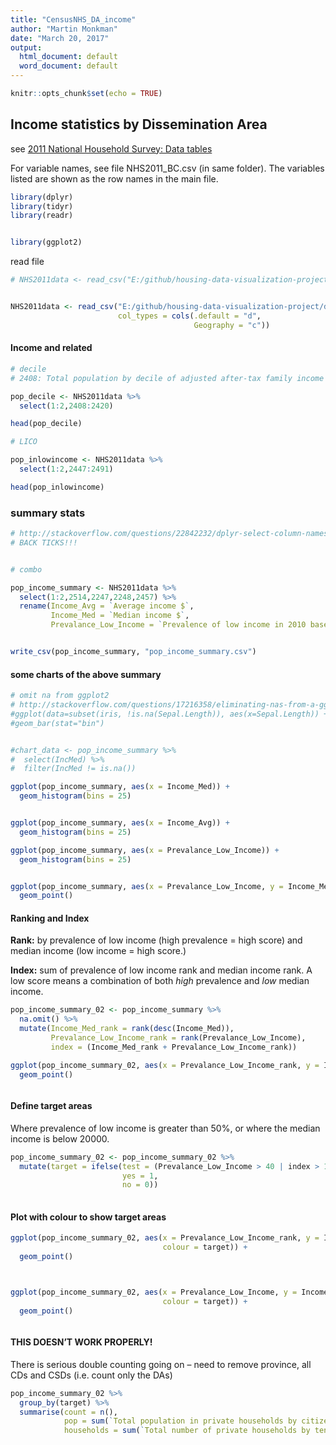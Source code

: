 ```yaml
---
title: "CensusNHS_DA_income"
author: "Martin Monkman"
date: "March 20, 2017"
output:
  html_document: default
  word_document: default
---
```


```r
knitr::opts_chunk$set(echo = TRUE)
```

## Income statistics by Dissemination Area

see [2011 National Household Survey: Data tables](http://www12.statcan.gc.ca/nhs-enm/2011/dp-pd/dt-td/Lp-eng.cfm?LANG=E&APATH=3&DETAIL=0&DIM=0&FL=A&FREE=0&GC=0&GID=0&GK=0&GRP=0&PID=0&PRID=0&PTYPE=105277&S=0&SHOWALL=Yes&StartRow=1&SUB=0&Temporal=2013&THEME=98&VID=0&VNAMEE=&VNAMEF=)


For variable names, see file NHS2011_BC.csv (in same folder). The variables listed are shown as the row names in the main file.

```r
library(dplyr)
library(tidyr)
library(readr)


library(ggplot2)


```



read file

```r

# NHS2011data <- read_csv("E:/github/housing-data-visualization-project/data/R3_SCP_Can_PR_CD_CSD_DA_AllGNRs_withSUPP_BC.csv")


NHS2011data <- read_csv("E:/github/housing-data-visualization-project/data/R3_SCP_Can_PR_CD_CSD_DA_AllGNRs_withSUPP_BC.csv",
                        col_types = cols(.default = "d",
                                         Geography = "c"))


```

#### Income and related

```r



# decile
# 2408: Total population by decile of adjusted after-tax family income

pop_decile <- NHS2011data %>%
  select(1:2,2408:2420)

head(pop_decile)

# LICO

pop_inlowincome <- NHS2011data %>%
  select(1:2,2447:2491)

head(pop_inlowincome)

```


### summary stats


```r

# http://stackoverflow.com/questions/22842232/dplyr-select-column-names-containing-white-space
# BACK TICKS!!!


# combo

pop_income_summary <- NHS2011data %>%
  select(1:2,2514,2247,2248,2457) %>%
  rename(Income_Avg = `Average income $`,
         Income_Med = `Median income $`,
         Prevalance_Low_Income = `Prevalence of low income in 2010 based on after-tax low-income measure %`)


write_csv(pop_income_summary, "pop_income_summary.csv")

```


#### some charts of the above summary

```r

# omit na from ggplot2
# http://stackoverflow.com/questions/17216358/eliminating-nas-from-a-ggplot
#ggplot(data=subset(iris, !is.na(Sepal.Length)), aes(x=Sepal.Length)) + 
#geom_bar(stat="bin")


#chart_data <- pop_income_summary %>%
#  select(IncMed) %>%
#  filter(IncMed != is.na())

ggplot(pop_income_summary, aes(x = Income_Med)) +
  geom_histogram(bins = 25)


ggplot(pop_income_summary, aes(x = Income_Avg)) +
  geom_histogram(bins = 25)

ggplot(pop_income_summary, aes(x = Prevalance_Low_Income)) +
  geom_histogram(bins = 25)


ggplot(pop_income_summary, aes(x = Prevalance_Low_Income, y = Income_Med)) +
  geom_point()

```


#### Ranking and Index

**Rank:** by prevalence of low income (high prevalence = high score) and median income (low income = high score.)

**Index:** sum of prevalence of low income rank and median income rank.
A low score means a combination of both _high_ prevalence and _low_ median income.



```r

pop_income_summary_02 <- pop_income_summary %>%
  na.omit() %>%
  mutate(Income_Med_rank = rank(desc(Income_Med)),
         Prevalance_Low_Income_rank = rank(Prevalance_Low_Income),
         index = (Income_Med_rank + Prevalance_Low_Income_rank))

ggplot(pop_income_summary_02, aes(x = Prevalance_Low_Income_rank, y = Income_Med_rank)) +
  geom_point()



```


#### Define target areas

Where prevalence of low income is greater than 50%, or where the median income is below 20000.

```r

pop_income_summary_02 <- pop_income_summary_02 %>%
  mutate(target = ifelse(test = (Prevalance_Low_Income > 40 | index > 12000),
                         yes = 1, 
                         no = 0))
  


```


#### Plot with colour to show target areas

```r

ggplot(pop_income_summary_02, aes(x = Prevalance_Low_Income_rank, y = Income_Med_rank,
                                  colour = target)) +
  geom_point()



ggplot(pop_income_summary_02, aes(x = Prevalance_Low_Income, y = Income_Med,
                                  colour = target)) +
  geom_point()



```


#### THIS DOESN'T WORK PROPERLY!

There is serious double counting going on -- need to remove province, all CDs and CSDs (i.e. count only the DAs)

```r

pop_income_summary_02 %>%
  group_by(target) %>%
  summarise(count = n(),
            pop = sum(`Total population in private households by citizenship`),
            households = sum(`Total number of private households by tenure`))

```

